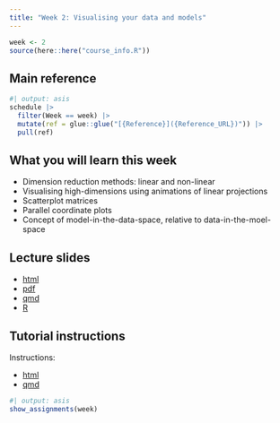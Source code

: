 ```yaml
---
title: "Week 2: Visualising your data and models"
---
```


```r
week <- 2
source(here::here("course_info.R"))
```

## Main reference

```r
#| output: asis
schedule |>
  filter(Week == week) |>
  mutate(ref = glue::glue("[{Reference}]({Reference_URL})")) |>
  pull(ref)
```

## What you will learn this week

* Dimension reduction methods: linear and non-linear
* Visualising high-dimensions using animations of linear projections
* Scatterplot matrices
* Parallel coordinate plots
* Concept of model-in-the-data-space, relative to data-in-the-moel-space

## Lecture slides

- [html](https://iml.numbat.space/week1/slides.html)
- [pdf](https://iml.numbat.space/week1/slides.pdf)
- [qmd](https://iml.numbat.space/week1/slides.qmd)
- [R](https://iml.numbat.space/week1/slides.R)

## Tutorial instructions

Instructions:

- [html](https://iml.numbat.space/week1/tutorial.html)
- [qmd](https://iml.numbat.space/week1/tutorial.qmd)


```r
#| output: asis
show_assignments(week)
```

